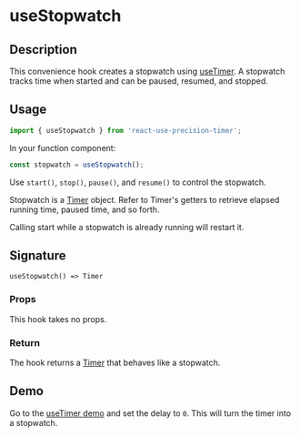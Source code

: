 
<Meta title="Docs/useStopwatch" />

<h1>useStopwatch</h1>

## Description

This convenience hook creates a stopwatch using [useTimer](/useTimer). A stopwatch tracks time when started and can be paused, resumed, and stopped.

## Usage

```jsx
import { useStopwatch } from 'react-use-precision-timer';
```

In your function component:

```jsx
const stopwatch = useStopwatch();
```

Use `start()`, `stop()`, `pause()`, and `resume()` to control the stopwatch.

Stopwatch is a [Timer](/useTimer#timer) object. Refer to Timer's getters to retrieve elapsed running time, paused time, and so forth.

Calling start while a stopwatch is already running will restart it.

## Signature

`useStopwatch() => Timer`

### Props

This hook takes no props.

### Return

The hook returns a [Timer](/useTimer#timer) that behaves like a stopwatch.

## Demo

Go to the [useTimer demo](/demo) and set the delay to `0`. This will turn the timer into a stopwatch.
